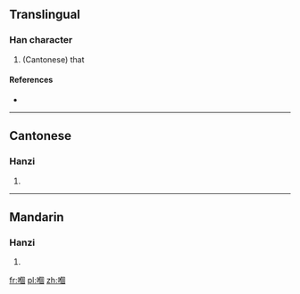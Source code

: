 ==Translingual==

===Han character===
{{Han char|rn=30|rad=口|as=10|sn=13|four=|canj=口人田口 (ROWR)}}

# (Cantonese) that

====References====
* {{Han ref|kx=0204.111|hdz=10668.091|uh=55F0|ud=22000}}

----

==Cantonese==

===Hanzi===
{{yue-hanzi|jyut=go<sup>2</sup>|y=go<sup>2</sup>}}

# {{defn|Cantonese|sort=口10}}

----

==Mandarin==

===Hanzi===
{{cmn-hanzi|pin=[[āi]] ([[ai1]]), [[ǎi]] ([[ai3]]), [[gè]] ([[ge4]])|wg=ai<sup>1</sup>, ai<sup>3</sup>, ko<sup>4</sup>}}

# {{defn|Mandarin|sort=口10}}

[[fr:嗰]]
[[pl:嗰]]
[[zh:嗰]]